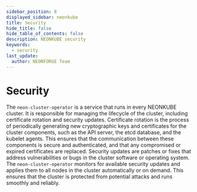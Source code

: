 ```yaml
---
sidebar_position: 8
displayed_sidebar: neonkube
title: Security
hide_title: false
hide_table_of_contents: false
description: NEONKUBE security
keywords:
  - security
last_update:
  author: NEONFORGE Team
---
```



# Security

The `neon-cluster-operator` is a service that runs in every NEONKUBE cluster. It
is responsible for managing the lifecycle of the cluster, including certificate
rotation and security updates. Certificate rotation is the process of
periodically generating new cryptographic keys and certificates for the cluster
components, such as the API server, the etcd database, and the kubelet agents.
This ensures that the communication between these components is secure and
authenticated, and that any compromised or expired certificates are replaced.
Security updates are patches or fixes that address vulnerabilities or bugs in
the cluster software or operating system. The `neon-cluster-operator` monitors
for available security updates and applies them to all nodes in the cluster
automatically or on demand. This ensures that the cluster is protected from
potential attacks and runs smoothly and reliably.
